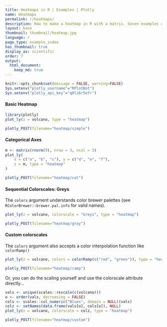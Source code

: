 ```yaml
---
title: Heatmaps in R | Examples | Plotly
name: Heatmaps
permalink: r/heatmaps/
description: How to make a heatmap in R with a matrix. Seven examples of colored and labeled heatmaps with custom colorscales.
layout: base
thumbnail: thumbnail/heatmap.jpg
language: r
page_type: example_index
has_thumbnail: true
display_as: scientific
order: 7
output:
  html_document:
    keep_md: true
---
```


```r
knitr::opts_chunk$set(message = FALSE, warning=FALSE)
Sys.setenv("plotly_username"="RPlotBot")
Sys.setenv("plotly_api_key"="q0lz6r5efr")
```

#### Basic Heatmap

```r
library(plotly)
plot_ly(z = volcano, type = "heatmap")
```

```r
plotly_POST(filename="heatmap/simple")
```


#### Categorical Axes

```r
m <- matrix(rnorm(9), nrow = 3, ncol = 3)
plot_ly(
	x = c("a", "b", "c"), y = c("d", "e", "f"),
	z = m, type = "heatmap"
)
```

```r
plotly_POST(filename="heatmap/cat")
```

#### Sequential Colorscales: Greys

The `colors` argument understands color brewer palettes (see `RColorBrewer::brewer.pal.info` for valid names).

```r
plot_ly(z = volcano, colorscale = "Greys", type = "heatmap")
```

```r
plotly_POST(filename="heatmap/gray")
```

#### Custom colorscales

The `colors` argument also accepts a color interpolation function like `colorRamp()`

```r
plot_ly(z = volcano, colors = colorRamp(c("red", "green")), type = "heatmap")
```

```r
plotly_POST(filename="heatmap/ramp")
```

Or, you can do the scaling yourself and use the colorscale attribute directly...

```r
vals <- unique(scales::rescale(c(volcano)))
o <- order(vals, decreasing = FALSE)
cols <- scales::col_numeric("Blues", domain = NULL)(vals)
colz <- setNames(data.frame(vals[o], cols[o]), NULL)
plot_ly(z = volcano, colorscale = colz, type = "heatmap")
```

```r
plotly_POST(filename="heatmap/custom")
```

